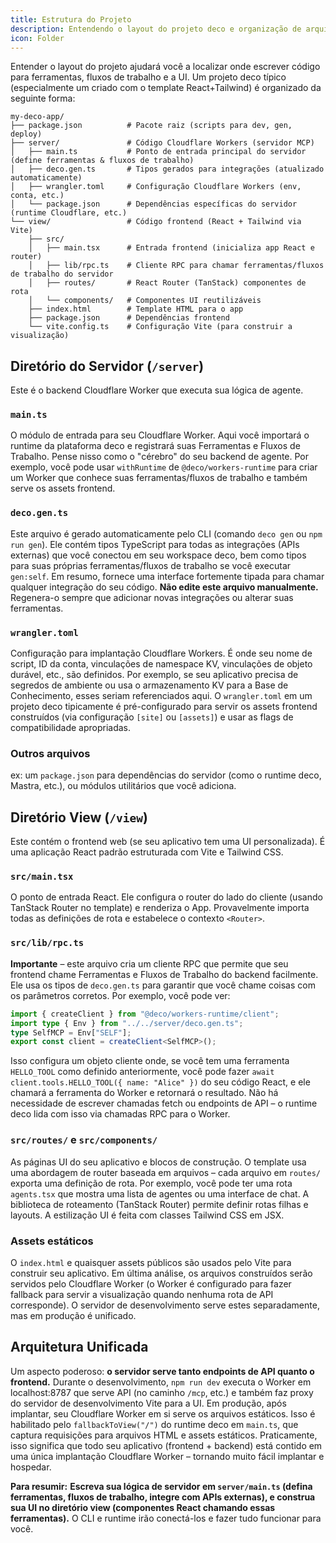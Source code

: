 ```yaml
---
title: Estrutura do Projeto
description: Entendendo o layout do projeto deco e organização de arquivos
icon: Folder
---
```


Entender o layout do projeto ajudará você a localizar onde escrever código para ferramentas, fluxos de trabalho e a UI. Um projeto deco típico (especialmente um criado com o template React+Tailwind) é organizado da seguinte forma:

```
my-deco-app/
├── package.json          # Pacote raiz (scripts para dev, gen, deploy)
├── server/               # Código Cloudflare Workers (servidor MCP)
│   ├── main.ts           # Ponto de entrada principal do servidor (define ferramentas & fluxos de trabalho)
│   ├── deco.gen.ts       # Tipos gerados para integrações (atualizado automaticamente)
│   ├── wrangler.toml     # Configuração Cloudflare Workers (env, conta, etc.)
│   └── package.json      # Dependências específicas do servidor (runtime Cloudflare, etc.)
└── view/                 # Código frontend (React + Tailwind via Vite)
    ├── src/
    │   ├── main.tsx      # Entrada frontend (inicializa app React e router)
    │   ├── lib/rpc.ts    # Cliente RPC para chamar ferramentas/fluxos de trabalho do servidor
    │   ├── routes/       # React Router (TanStack) componentes de rota
    │   └── components/   # Componentes UI reutilizáveis
    ├── index.html        # Template HTML para o app
    ├── package.json      # Dependências frontend
    └── vite.config.ts    # Configuração Vite (para construir a visualização)
```

## Diretório do Servidor (`/server`)

Este é o backend Cloudflare Worker que executa sua lógica de agente.

### `main.ts`

O módulo de entrada para seu Cloudflare Worker. Aqui você importará o runtime da plataforma deco e registrará suas Ferramentas e Fluxos de Trabalho. Pense nisso como o "cérebro" do seu backend de agente. Por exemplo, você pode usar `withRuntime` de `@deco/workers-runtime` para criar um Worker que conhece suas ferramentas/fluxos de trabalho e também serve os assets frontend.

### `deco.gen.ts`

Este arquivo é gerado automaticamente pelo CLI (comando `deco gen` ou `npm run gen`). Ele contém tipos TypeScript para todas as integrações (APIs externas) que você conectou em seu workspace deco, bem como tipos para suas próprias ferramentas/fluxos de trabalho se você executar `gen:self`. Em resumo, fornece uma interface fortemente tipada para chamar qualquer integração do seu código. **Não edite este arquivo manualmente.** Regenera-o sempre que adicionar novas integrações ou alterar suas ferramentas.

### `wrangler.toml`

Configuração para implantação Cloudflare Workers. É onde seu nome de script, ID da conta, vinculações de namespace KV, vinculações de objeto durável, etc., são definidos. Por exemplo, se seu aplicativo precisa de segredos de ambiente ou usa o armazenamento KV para a Base de Conhecimento, esses seriam referenciados aqui. O `wrangler.toml` em um projeto deco tipicamente é pré-configurado para servir os assets frontend construídos (via configuração `[site]` ou `[assets]`) e usar as flags de compatibilidade apropriadas.

### Outros arquivos

ex: um `package.json` para dependências do servidor (como o runtime deco, Mastra, etc.), ou módulos utilitários que você adiciona.

## Diretório View (`/view`)

Este contém o frontend web (se seu aplicativo tem uma UI personalizada). É uma aplicação React padrão estruturada com Vite e Tailwind CSS.

### `src/main.tsx`

O ponto de entrada React. Ele configura o router do lado do cliente (usando TanStack Router no template) e renderiza o App. Provavelmente importa todas as definições de rota e estabelece o contexto `<Router>`.

### `src/lib/rpc.ts`

**Importante** – este arquivo cria um cliente RPC que permite que seu frontend chame Ferramentas e Fluxos de Trabalho do backend facilmente. Ele usa os tipos de `deco.gen.ts` para garantir que você chame coisas com os parâmetros corretos. Por exemplo, você pode ver:

```ts
import { createClient } from "@deco/workers-runtime/client";
import type { Env } from "../../server/deco.gen.ts";
type SelfMCP = Env["SELF"];
export const client = createClient<SelfMCP>();
```

Isso configura um objeto cliente onde, se você tem uma ferramenta `HELLO_TOOL` como definido anteriormente, você pode fazer `await client.tools.HELLO_TOOL({ name: "Alice" })` do seu código React, e ele chamará a ferramenta do Worker e retornará o resultado. Não há necessidade de escrever chamadas fetch ou endpoints de API – o runtime deco lida com isso via chamadas RPC para o Worker.

### `src/routes/` e `src/components/`

As páginas UI do seu aplicativo e blocos de construção. O template usa uma abordagem de router baseada em arquivos – cada arquivo em `routes/` exporta uma definição de rota. Por exemplo, você pode ter uma rota `agents.tsx` que mostra uma lista de agentes ou uma interface de chat. A biblioteca de roteamento (TanStack Router) permite definir rotas filhas e layouts. A estilização UI é feita com classes Tailwind CSS em JSX.

### Assets estáticos

O `index.html` e quaisquer assets públicos são usados pelo Vite para construir seu aplicativo. Em última análise, os arquivos construídos serão servidos pelo Cloudflare Worker (o Worker é configurado para fazer fallback para servir a visualização quando nenhuma rota de API corresponde). O servidor de desenvolvimento serve estes separadamente, mas em produção é unificado.

## Arquitetura Unificada

Um aspecto poderoso: **o servidor serve tanto endpoints de API quanto o frontend.** Durante o desenvolvimento, `npm run dev` executa o Worker em localhost:8787 que serve API (no caminho `/mcp`, etc.) e também faz proxy do servidor de desenvolvimento Vite para a UI. Em produção, após implantar, seu Cloudflare Worker em si serve os arquivos estáticos. Isso é habilitado pelo `fallbackToView("/")` do runtime deco em `main.ts`, que captura requisições para arquivos HTML e assets estáticos. Praticamente, isso significa que todo seu aplicativo (frontend + backend) está contido em uma única implantação Cloudflare Worker – tornando muito fácil implantar e hospedar.

**Para resumir:** **Escreva sua lógica de servidor em `server/main.ts` (defina ferramentas, fluxos de trabalho, integre com APIs externas), e construa sua UI no diretório view (componentes React chamando essas ferramentas).** O CLI e runtime irão conectá-los e fazer tudo funcionar para você.
